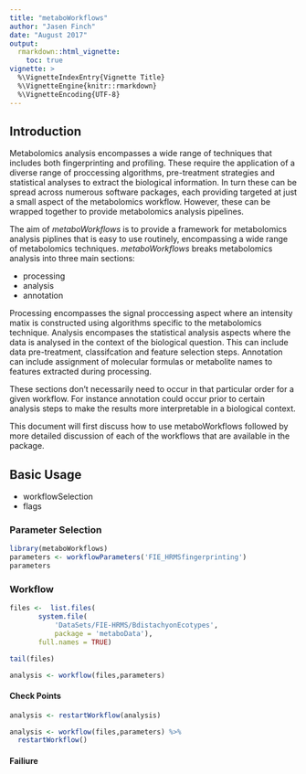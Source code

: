 ```yaml
---
title: "metaboWorkflows"
author: "Jasen Finch"
date: "August 2017"
output: 
  rmarkdown::html_vignette:
    toc: true
vignette: >
  %\VignetteIndexEntry{Vignette Title}
  %\VignetteEngine{knitr::rmarkdown}
  %\VignetteEncoding{UTF-8}
---
```


## Introduction

Metabolomics analysis encompasses a wide range of techniques that includes both fingerprinting and profiling.
These require the application of a diverse range of proccessing algorithms, pre-treatment strategies and statistical analyses to extract the biological information.
In turn these can be spread across numerous software packages, each providing targeted at just a small aspect of the metabolomics workflow.
However, these can be wrapped together to provide metabolomics analysis pipelines.

The aim of *metaboWorkflows* is to provide a framework for metabolomics analysis piplines that is easy to use routinely, encompassing a wide range of metabolomics techniques.
*metaboWorkflows* breaks metabolomics analysis into three main sections:

* processing
* analysis
* annotation

Processing encompasses the signal proccessing aspect where an intensity matix is constructed using algorithms specific to the metabolomics technique. 
Analysis encompases the statistical analysis aspects where the data is analysed in the context of the biological question. This can include data pre-treatment, classifcation and feature selection steps.
Annotation can include assignment of molecular formulas or metabolite names to features extracted during processing.

These sections don't necessarily need to occur in that particular order for a given workflow. 
For instance annotation could occur prior to certain analysis steps to make the results more interpretable in a biological context.

This document will first discuss how to use metaboWorkflows followed by more detailed discussion of each of the workflows that are available in the package.


## Basic Usage

* workflowSelection
* flags

### Parameter Selection

```r
library(metaboWorkflows)
parameters <- workflowParameters('FIE_HRMSfingerprinting')
parameters
```

### Workflow

```r
files <-  list.files(
       system.file(
           'DataSets/FIE-HRMS/BdistachyonEcotypes',
           package = 'metaboData'),
       full.names = TRUE)

tail(files)
```


```r
analysis <- workflow(files,parameters)
```

#### Check Points

```r
analysis <- restartWorkflow(analysis)
```

```r
analysis <- workflow(files,parameters) %>%
  restartWorkflow()
```

#### Failiure